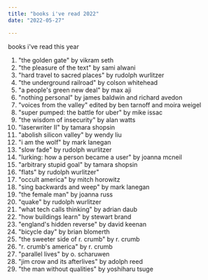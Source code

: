 ```yaml
---
title: "books i've read 2022"
date: "2022-05-27"

---
```


books i've read this year

1. "the golden gate" by vikram seth
2. "the pleasure of the text" by sami alwani
3. "hard travel to sacred places" by rudolph wurlitzer
4. "the underground railroad" by colson whitehead
5. "a people's green new deal" by max aji
6. "nothing personal" by james baldwin and richard avedon
7. "voices from the valley" edited by ben tarnoff and moira weigel
8. "super pumped: the battle for uber" by mike issac
9. "the wisdom of insecurity" by alan watts
10. "laserwriter II" by tamara shopsin
11. "abolish silicon valley" by wendy liu
12. "i am the wolf" by mark lanegan
13. "slow fade" by rudolph wurlitzer
14. "lurking: how a person became a user" by joanna mcneil
15. "arbitrary stupid goal" by tamara shopsin
16. "flats" by rudolph wurlitzer"
17. "occult america" by mitch horowitz
18. "sing backwards and weep" by mark lanegan
19. "the female man" by joanna russ
20. "quake" by rudolph wurlitzer
21. "what tech calls thinking" by adrian daub
22. "how buildings learn" by stewart brand
23. "england's hidden reverse" by david keenan
24. "bicycle day" by brian blomerth
25. "the sweeter side of r. crumb" by r. crumb
26. "r. crumb's america" by r. crumb
27. "parallel lives" by o. scharuwen
28. "jim crow and its afterlives" by adolph reed
29. "the man without qualities" by yoshiharu tsuge
